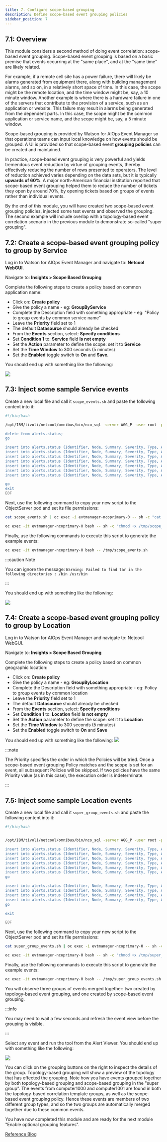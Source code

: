 ```yaml
---
title: 7. Configure scope-based grouping
description: Define scope-based event grouping policies
sidebar_position: 7
---
```


## 7.1: Overview

This module considers a second method of doing event correlation: scope-based
event grouping. Scope-based event grouping is based on a basic premise that
events occurring at the "same place", and at the "same time" are likely related.

For example, if a remote cell site has a power failure, there will likely be
alarms generated from equipment there, along with building management alarms,
and so on, in a relatively short space of time. In this case, the scope might be
the remote location, and the time window might be, say, a 10 minute window.
Another example is where there is a hardware failure in one of the servers that
contribute to the provision of a service, such as an application or website.
This failure may result in alarms being generated from the dependent parts. In
this case, the scope might be the common application or service name, and the
scope might be, say, a 5 minute window.

Scope-based grouping is provided by Watson for AIOps Event Manager so that
operations teams can input local knowledge on how events should be grouped. A UI
is provided so that scope-based event **grouping policies** can be created and
maintained.

In practice, scope-based event grouping is very powerful and yields tremendous
event reduction by virtue of grouping events, thereby effectively reducing the
number of rows presented to operators. The level of reduction achieved varies
depending on the data sets, but it is typically **upwards of 60%**. A major
north-American financial institution reported that scope-based event grouping
helped them to reduce the number of tickets they open by around 70%, by opening
tickets based on groups of events rather than individual events.

By the end of this module, you will have created two scope-based event grouping
policies, injected some test events and observed the grouping. The second
example will include overlap with a topology-based event correlation scenario in
the previous module to demonstrate so-called "super grouping".

## 7.2: Create a scope-based event grouping policy to group by Service

Log in to Watson for AIOps Event Manager and navigate to: **Netcool WebGUI**.

Navigate to: **Insights > Scope Based Grouping**

Complete the following steps to create a policy based on common application
name:

- Click on: **Create policy**
- Give the policy a name - eg: **GroupByService**
- Complete the Description field with something appropriate - eg: "Policy to
  group events by common service name"
- Leave the **Priority** field set to 1
- The default **Datasource** should already be checked
- From the **Events** section, select: **Specify conditions**
- Set **Condition 1** to: **Service** field **Is not empty**
- Set the **Action** parameter to define the scope: set it to **Service**
- Set the **Time Window** to 300 seconds (5 minutes)
- Set the **Enabled** toggle switch to **On** and **Save**.

You should end up with something like the following:

![](images/Scope1.png)

## 7.3: Inject some sample Service events

Create a new local file and call it `scope_events.sh` and paste the following
content into it:

```sh title="scope_events.sh"
#!/bin/bash

/opt/IBM/tivoli/netcool/omnibus/bin/nco_sql -server AGG_P -user root -passwd $OMNIBUS_ROOT_PWD << EOF

delete from alerts.status;
go

insert into alerts.status (Identifier, Node, Summary, Severity, Type, AlertGroup, Service) values ('db2server1clean1', 'db2server1', 'Running cleanup automation script', 2, 13, 'Syslog', 'WebService');
insert into alerts.status (Identifier, Node, Summary, Severity, Type, AlertGroup, Service) values ('db2server1clean2', 'db2server1', 'Error: unable to run cleanup automation script', 3, 1, 'Syslog', 'WebService');
insert into alerts.status (Identifier, Node, Summary, Severity, Type, AlertGroup, Service) values ('db2server1syslog', 'db2server1', '/dev/sda1 is 100% full', 5, 1, 'Syslog', 'WebService');
insert into alerts.status (Identifier, Node, Summary, Severity, Type, AlertGroup, Service) values ('db2server1db', 'db2server1', 'Database is inaccessible', 5, 1, 'ITM6', 'WebService');
insert into alerts.status (Identifier, Node, Summary, Severity, Type, AlertGroup, Service) values ('websphere01', 'websphere01', 'websphere01 unable to access transaction database', 4, 1, 'ITM6', 'WebService');
insert into alerts.status (Identifier, Node, Summary, Severity, Type, AlertGroup, Service) values ('websphere02', 'websphere02', 'websphere02 unable to access transaction database', 4, 1, 'ITM6', 'WebService');
insert into alerts.status (Identifier, Node, Summary, Severity, Type, AlertGroup, Service) values ('widgetcom', 'www.widget.com', 'www.widget.com: response time >30s', 5, 1, 'ITM6', 'WebService');

go
exit
EOF

```

Next, use the following command to copy your new script to the ObjectServer pod
and set its file permissions:

```sh
cat scope_events.sh | oc exec -i evtmanager-ncoprimary-0 -- sh -c "cat > /tmp/scope_events.sh"
```

```sh
oc exec -it evtmanager-ncoprimary-0 bash -- sh -c "chmod +x /tmp/scope_events.sh"
```

Finally, use the following commands to execute this script to generate the
example events:

```sh
oc exec -it evtmanager-ncoprimary-0 bash -- /tmp/scope_events.sh
```

:::caution Note

You can ignore the message:
`Warning: Failed to find tar in the following directories : /bin /usr/bin`

:::

You should end up with something like the following:

![](images/events.png)

## 7.4: Create a scope-based event grouping policy to group by Location

Log in to Watson for AIOps Event Manager and navigate to: Netcool WebGUI.

Navigate to: **Insights > Scope Based Grouping**

Complete the following steps to create a policy based on common geographic
location:

- Click on: **Create policy**
- Give the policy a name - eg: **GroupByLocation**
- Complete the Description field with something appropriate - eg: Policy to
  group events by common location
- Leave the **Priority** field set to 1
- The default **Datasource** should already be checked
- From the **Events** section, select: **Specify conditions**
- Set **Condition 1** to: **Location** field **Is not empty**
- Set the **Action** parameter to define the scope: set it to **Location**
- Set the **Time Window** to 300 seconds (5 minutes)
- Set the **Enabled** toggle switch to **On** and **Save**

You should end up with something like the following: ![](images/Scope2.png)

:::note

The Priority specifies the order in which the Policies will be tried. Once a
scope-based event grouping Policy matches and the scope is set for an event, all
subsequent Policies will be skipped. If two policies have the same Priority
value (as in this case), the execution order is indeterminate.

:::

## 7.5: Inject some sample Location events

Create a new local file and call it `super_group_events.sh` and paste the
following content into it:

```sh title="super_group_events.sh"
#!/bin/bash


/opt/IBM/tivoli/netcool/omnibus/bin/nco_sql -server AGG_P -user root -passwd $OMNIBUS_ROOT_PWD << EOF

insert into alerts.status (Identifier, Node, Summary, Severity, Type, AlertGroup, Location) values ('rackserver01', 'racksvr01', 'Warning: hardware fault detected in processing array', 5, 1, 'SNMP', 'London01');
insert into alerts.status (Identifier, Node, Summary, Severity, Type, AlertGroup, Location) values ('esx1', 'esx01', 'Warning: low resources', 3, 1, 'VMware', 'London01');
insert into alerts.status (Identifier, Node, Summary, Severity, Type, AlertGroup, Location) values ('computer1000esx', 'computer1000', 'Auto-scaling failed: unable to allocate resources', 4, 1, 'VMware', 'London01');
insert into alerts.status (Identifier, Node, Summary, Severity, Type, AlertGroup, Location) values ('computer1001esx', 'computer1001', 'Auto-scaling failed: unable to allocate resources', 4, 1, 'VMware', 'London01');
insert into alerts.status (Identifier, Node, Summary, Severity, Type, AlertGroup, Location) values ('server100esx', 'server100', 'Auto-scaling failed: unable to allocate resources', 4, 1, 'VMware', 'London01');
insert into alerts.status (Identifier, Node, Summary, Severity, Type, AlertGroup, Location) values ('server200esx', 'server200', 'Auto-scaling failed: unable to allocate resources', 4, 1, 'VMware', 'London01');
go

insert into alerts.status (Identifier, Node, Summary, Severity, Type, AlertGroup) values ('cpu01', 'cpu01', 'cpu01 on computer1000 >90% utilisation', 5, 1, 'VMware');
insert into alerts.status (Identifier, Node, Summary, Severity, Type, AlertGroup) values ('cpu02', 'cpu02', 'cpu02 on computer1000 >80% utilisation', 4, 1, 'VMware');
insert into alerts.status (Identifier, Node, Summary, Severity, Type, AlertGroup) values ('billing', 'billing', 'Billing application ResponseTime >10000msec', 4, 1, 'Instana');
insert into alerts.status (Identifier, Node, Summary, Severity, Type, AlertGroup) values ('webserver', 'webserver', 'Webserver service degraded', 5, 1, 'Instana');
go

exit

EOF
```

Next, use the following command to copy your new script to the ObjectServer pod
and set its file permissions:

```sh
cat super_group_events.sh | oc exec -i evtmanager-ncoprimary-0 -- sh -c "cat > /tmp/super_group_events.sh"
```

```sh
oc exec -it evtmanager-ncoprimary-0 bash -- sh -c "chmod +x /tmp/super_group_events.sh"
```

Finally, use the following commands to execute this script to generate the
example events:

```sh
oc exec -it evtmanager-ncoprimary-0 bash -- /tmp/super_group_events.sh
```

You will observe three groups of events merged together: two created by
topology-based event grouping, and one created by scope-based event grouping.

:::info

You may need to wait a few seconds and refresh the event view before the
grouping is visible.

:::

Select any event and run the tool from the Alert Viewer. You should end up with
something like the following:

![](images/events2.png)

You can click on the grouping buttons on the right to inspect the details of the
group. Topology-based grouping will show a preview of the topology that has
effected the grouping. Note how you have events grouped together by both
topology-based grouping and scope-based grouping in the "super group". The
events from computer1000 and computer1001 are found in both the topology-based
correlation template groups, as well as the scope-based event grouping policy.
Hence these events are members of two different group types, and so the two
groups are automatically merged together due to these common events.

You have now completed this module and are ready for the next module "Enable
optional grouping features".

[Reference Blog](https://community.ibm.com/community/user/aiops/blogs/zane-bray1/2022/06/27/getting-started-with-watson-aiops-event-manager-67)
